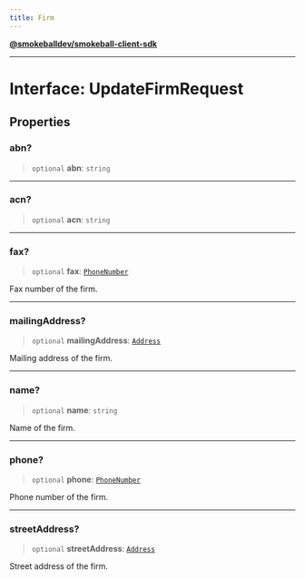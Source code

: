 ```yaml
---
title: Firm
---
```

[**@smokeballdev/smokeball-client-sdk**](./../../../../README)

***

# Interface: UpdateFirmRequest

## Properties

### abn?

> `optional` **abn**: `string`

***

### acn?

> `optional` **acn**: `string`

***

### fax?

> `optional` **fax**: [`PhoneNumber`](./PhoneNumber)

Fax number of the firm.

***

### mailingAddress?

> `optional` **mailingAddress**: [`Address`](./Address)

Mailing address of the firm.

***

### name?

> `optional` **name**: `string`

Name of the firm.

***

### phone?

> `optional` **phone**: [`PhoneNumber`](./PhoneNumber)

Phone number of the firm.

***

### streetAddress?

> `optional` **streetAddress**: [`Address`](./Address)

Street address of the firm.
